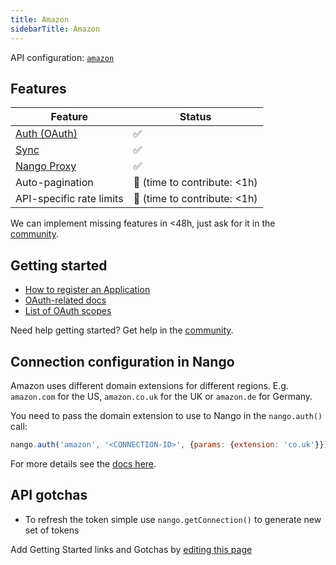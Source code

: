 ```yaml
---
title: Amazon
sidebarTitle: Amazon
---
```


API configuration: [`amazon`](https://nango.dev/providers.yaml)

## Features

| Feature                                                                          | Status                          |
| -------------------------------------------------------------------------------- | ------------------------------- |
| [Auth (OAuth)](/guides/oauth)                                                      | ✅                              |
| [Sync](/guides/sync)                                                              | ✅                              |
| [Nango Proxy](/guides/proxy)                          | ✅   |
| Auto-pagination                     | 🚫 (time to contribute: &lt;1h) |
| API-specific rate limits | 🚫 (time to contribute: &lt;1h) |

<Tip>We can implement missing features in &lt;48h, just ask for it in the [community](https://nango.dev/slack).</Tip>
## Getting started

-   [How to register an Application](https://developer.amazon.com/docs/login-with-amazon/register-web.html)
-   [OAuth-related docs](https://developer.amazon.com/docs/login-with-amazon/authorization-code-grant.html)
-   [List of OAuth scopes](https://developer.amazon.com/docs/login-with-amazon/customer-profile.html)

<Tip>Need help getting started? Get help in the [community](https://nango.dev/slack).</Tip>

## Connection configuration in Nango

Amazon uses different domain extensions for different regions. E.g. `amazon.com` for the US, `amazon.co.uk` for the UK or `amazon.de` for Germany.

You need to pass the domain extension to use to Nango in the `nango.auth()` call:

```js
nango.auth('amazon', '<CONNECTION-ID>', {params: {extension: 'co.uk'}});
```

For more details see the [docs here](/guides/oauth#connection-configuration).

## API gotchas

-   To refresh the token simple use `nango.getConnection()` to generate new set of tokens

<Note>Add Getting Started links and Gotchas by [editing this page](https://github.com/nangohq/nango/tree/master/docs-v2/integrations/all/amazon.mdx)</Note>
